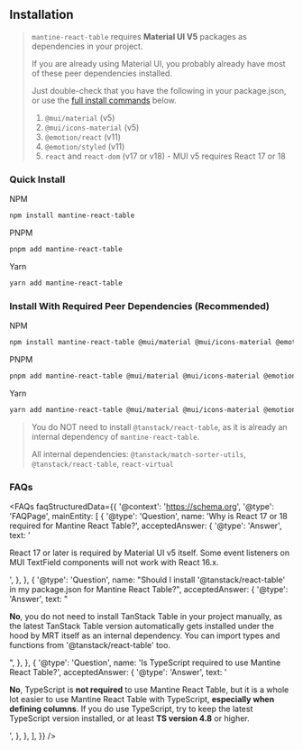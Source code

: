 
<Head>
  <title>Installation - Mantine React Table Docs</title>
  <meta name="description" content="How to install Mantine React Table" />
</Head>

## Installation

> `mantine-react-table` requires **Material UI V5** packages as dependencies in your project.
>
> If you are already using Material UI, you probably already have most of these peer dependencies installed.
>
> Just double-check that you have the following in your package.json, or use the [full install commands](<#install-with-required-peer-dependencies-(recommended)>) below.
>
> 1.  `@mui/material` (v5)
> 2.  `@mui/icons-material` (v5)
> 3.  `@emotion/react` (v11)
> 4.  `@emotion/styled` (v11)
> 5.  `react` and `react-dom` (v17 or v18) - MUI v5 requires React 17 or 18

### Quick Install

NPM

```bash
npm install mantine-react-table
```

PNPM

```bash
pnpm add mantine-react-table
```

Yarn

```bash
yarn add mantine-react-table
```

### Install With Required Peer Dependencies (Recommended)

NPM

```bash
npm install mantine-react-table @mui/material @mui/icons-material @emotion/react @emotion/styled
```

PNPM

```bash
pnpm add mantine-react-table @mui/material @mui/icons-material @emotion/react @emotion/styled
```

Yarn

```bash
yarn add mantine-react-table @mui/material @mui/icons-material @emotion/react @emotion/styled
```

> You do NOT need to install `@tanstack/react-table`, as it is already an internal dependency of `mantine-react-table`.
>
> All internal dependencies: `@tanstack/match-sorter-utils`, `@tanstack/react-table`, `react-virtual`

### FAQs

<FAQs
  faqStructuredData={{
    '@context': 'https://schema.org',
    '@type': 'FAQPage',
    mainEntity: [
      {
        '@type': 'Question',
        name: 'Why is React 17 or 18 required for Mantine React Table?',
        acceptedAnswer: {
          '@type': 'Answer',
          text: '<p>React 17 or later is required by Material UI v5 itself. Some event listeners on MUI TextField components will not work with React 16.x.</p>',
        },
      },
      {
        '@type': 'Question',
        name: "Should I install '@tanstack/react-table' in my package.json for Mantine React Table?",
        acceptedAnswer: {
          '@type': 'Answer',
          text: "<p><b>No</b>, you do not need to install TanStack Table in your project manually, as the latest TanStack Table version automatically gets installed under the hood by MRT itself as an internal dependency. You can import types and functions from '@tanstack/react-table' too.</p>",
        },
      },
      {
        '@type': 'Question',
        name: 'Is TypeScript required to use Mantine React Table?',
        acceptedAnswer: {
          '@type': 'Answer',
          text: '<p><b>No</b>, TypeScript is <b>not required</b> to use Mantine React Table, but it is a whole lot easier to use Mantine React Table with TypeScript, <b>especially when defining columns</b>. If you do use TypeScript, try to keep the latest TypeScript version installed, or at least <b>TS version 4.8</b> or higher.</p>',
        },
      },
    ],
  }}
/>
